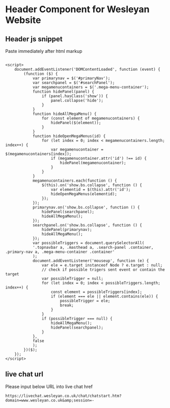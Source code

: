 # Header Component for Wesleyan Website

## Header js snippet

Paste immediately after html markup

```

<script>
    document.addEventListener('DOMContentLoaded', function (event) {
        (function ($) {
            var primarynav = $('#primaryNav');
            var searchpanel = $('#searchPanel');
            var megamenucontainers = $('.mega-menu-container');
            function hidePanel(panel) {
                if (panel.hasClass('show')) {
                    panel.collapse('hide');
                }
            }
            function hideAllMegaMenu() {
                for (const element of megamenucontainers) {
                    hidePanel($(element));
                }
            }
            function hideOpenMegaMenus(id) {
                for (let index = 0; index < megamenucontainers.length; index++) {
                    var megamenucontainer = $(megamenucontainers[index]);
                    if (megamenucontainer.attr('id') !== id) {
                        hidePanel(megamenucontainer);
                    }
                }
            }
            megamenucontainers.each(function () {
                $(this).on('show.bs.collapse', function () {
                    var elementid = $(this).attr('id');
                    hideOpenMegaMenus(elementid);
                });
            });
            primarynav.on('show.bs.collapse', function () {
                hidePanel(searchpanel);
                hideAllMegaMenu();
            });
            searchpanel.on('show.bs.collapse', function () {
                hidePanel(primarynav);
                hideAllMegaMenu();
            });
            var possibleTriggers = document.querySelectorAll(
            '.topnavbar a, .masthead a, .search-panel .container, .primary-nav a, .mega-menu-container .container'
            );
            document.addEventListener('mouseup', function (e) {
                var ele = e.target instanceof Node ? e.target : null;
                // check if possible trigers sent event or contain the target
                var possibleTrigger = null;
                for (let index = 0; index < possibleTriggers.length; index++) {
                    const element = possibleTriggers[index];
                    if (element === ele || element.contains(ele)) {
                        possibleTrigger = ele;
                        break;
                    }
                }
                if (possibleTrigger === null) {
                    hideAllMegaMenu();
                    hidePanel(searchpanel);
                }
            },
            false
            );
        })($);
    });
</script>

```

## live chat url

Please input below URL into live chat href

`https://livechat.wesleyan.co.uk/chat/chatstart.htm?domain=www.wesleyan.co.uk&amp;session=-`
